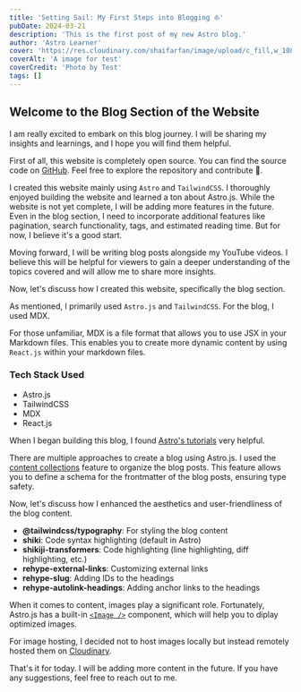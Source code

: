 ```yaml
---
title: 'Setting Sail: My First Steps into Blogging ⛵'
pubDate: 2024-03-21
description: 'This is the first post of my new Astro blog.'
author: 'Astro Learner'
cover: 'https://res.cloudinary.com/shaifarfan/image/upload/c_fill,w_1080,h_540/v1710960794/shaifarfan.com/blog/my-first-blog-post/photo-1593642634315-48f5414c3ad9_bu2nnv.jpg'
coverAlt: 'A image for test'
coverCredit: 'Photo by Test'
tags: []
---
```



## Welcome to the Blog Section of the Website

I am really excited to embark on this blog journey. I will be sharing my insights and learnings, and I hope you will find them helpful.

First of all, this website is completely open source. You can find the source code on [GitHub](https://github.com/shaifarfan/shaifarfan.com). Feel free to explore the repository and contribute 🚀.

I created this website mainly using `Astro` and `TailwindCSS`. I thoroughly enjoyed building the website and learned a ton about Astro.js. While the website is not yet complete, I will be adding more features in the future. Even in the blog section, I need to incorporate additional features like pagination, search functionality, tags, and estimated reading time. But for now, I believe it's a good start.

Moving forward, I will be writing blog posts alongside my YouTube videos. I believe this will be helpful for viewers to gain a deeper understanding of the topics covered and will allow me to share more insights.

Now, let's discuss how I created this website, specifically the blog section.

As mentioned, I primarily used `Astro.js` and `TailwindCSS`. For the blog, I used MDX.

For those unfamiliar, MDX is a file format that allows you to use JSX in your Markdown files. This enables you to create more dynamic content by using `React.js` within your markdown files.

### Tech Stack Used

- Astro.js
- TailwindCSS
- MDX
- React.js

When I began building this blog, I found [Astro's tutorials](https://docs.astro.build/en/tutorial/) very helpful.

There are multiple approaches to create a blog using Astro.js. I used the [content collections](https://docs.astro.build/en/guides/content-collections/) feature to organize the blog posts. This feature allows you to define a schema for the frontmatter of the blog posts, ensuring type safety.

Now, let's discuss how I enhanced the aesthetics and user-friendliness of the blog content.

- **@tailwindcss/typography**: For styling the blog content
- **shiki**: Code syntax highlighting (default in Astro)
- **shikiji-transformers**: Code highlighting (line highlighting, diff highlighting, etc.)
- **rehype-external-links**: Customizing external links
- **rehype-slug**: Adding IDs to the headings
- **rehype-autolink-headings**: Adding anchor links to the headings

When it comes to content, images play a significant role. Fortunately, Astro.js has a built-in [`<Image />`](https://docs.astro.build/en/guides/images/#image--astroassets) component, which will help you to diplay optimized images.

For image hosting, I decided not to host images locally but instead remotely hosted them on [Cloudinary](https://cloudinary.com/).

That's it for today. I will be adding more content in the future. If you have any suggestions, feel free to reach out to me.
